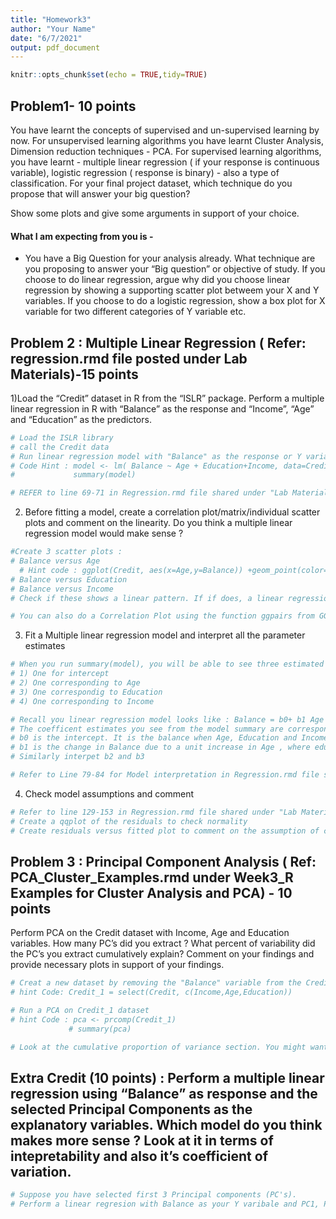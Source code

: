```yaml
---
title: "Homework3"
author: "Your Name"
date: "6/7/2021"
output: pdf_document
---
```


```r
knitr::opts_chunk$set(echo = TRUE,tidy=TRUE)
```


## Problem1- 10 points

You have learnt the concepts of supervised and un-supervised learning by now. For unsupervised learning algorithms you have learnt Cluster Analysis, Dimension reduction techniques - PCA. For supervised learning algorithms, you have learnt - multiple linear regression ( if your response is continuous variable), logistic regression ( response is binary) - also a type of classification. For your final project dataset, which technique do you propose that will answer your big question?

Show some plots and give some arguments in support of your choice.

#### What I am expecting from you is - 
* You have a Big Question for your analysis already. What technique are you proposing to answer your "Big question" or objective of study. If you choose to do linear regression, argue why did you choose linear regression by showing a supporting scatter plot betweem your X and Y variables. If you choose to do a logistic regression, show a box plot for X variable for two different categories of Y variable etc.


## Problem 2 : Multiple Linear Regression ( Refer: regression.rmd file posted under Lab Materials)-15 points

1)Load the "Credit" dataset in R from the "ISLR" package. Perform a multiple linear regression in R with "Balance" as the response and "Income", "Age" and "Education" as the predictors.

```r
# Load the ISLR library
# call the Credit data 
# Run linear regression model with "Balance" as the response or Y variable and Age,Income and Education as your predictors
# Code Hint : model <- lm( Balance ~ Age + Education+Income, data=Credit) 
#             summary(model)

# REFER to line 69-71 in Regression.rmd file shared under "Lab Materials" in Blackboard
```


2) Before fitting a model, create a correlation plot/matrix/individual scatter plots and comment on the linearity. Do you think a multiple linear regression model would make sense ?

```r
#Create 3 scatter plots : 
# Balance versus Age
  # Hint code : ggplot(Credit, aes(x=Age,y=Balance)) +geom_point(color='blue')
# Balance versus Education
# Balance versus Income 
# Check if these shows a linear pattern. If if does, a linear regression model would make sense.

# You can also do a Correlation Plot using the function ggpairs from GGally package in R instead of doing 3 scatter plots. It will give you a fancier visualization. Your choice!

```

3) Fit a Multiple linear regression model and interpret all the parameter estimates

```r
# When you run summary(model), you will be able to see three estimated values :
# 1) One for intercept
# 2) One corresponding to Age 
# 3) One correspondig to Education
# 4) One corresponding to Income

# Recall you linear regression model looks like : Balance = b0+ b1 Age + b2 Education + b3 Income + Error
# The coefficent estimates you see from the model summary are corresponding to b0,b1 ,b2 and b3.
# b0 is the intercept. It is the balance when Age, Education and Income is 0. However, intercept might not always have a physical interpretation. Can you point out if in this case intercept have a meaningful interpretation ?
# b1 is the change in Balance due to a unit increase in Age , where education and Income are constant
# Similarly interpet b2 and b3

# Refer to Line 79-84 for Model interpretation in Regression.rmd file shared under "Lab Materials" in Blackboard

```

4) Check model assumptions and comment

```r
# Refer to line 129-153 in Regression.rmd file shared under "Lab Materials" in Blackboard
# Create a qqplot of the residuals to check normality 
# Create residuals versus fitted plot to comment on the assumption of constant variance

```


## Problem 3 : Principal Component Analysis ( Ref: PCA_Cluster_Examples.rmd under Week3_R Examples for Cluster Analysis and PCA) - 10 points

Perform PCA on the Credit dataset with Income, Age and Education variables. How many PC's did you extract ? What percent of variability did the PC's you extract cumulatively explain? Comment on your findings and provide necessary plots in support of your findings.

```r
# Creat a new dataset by removing the "Balance" variable from the Credit dataset
# hint Code: Credit_1 = select(Credit, c(Income,Age,Education))

# Run a PCA on Credit_1 dataset
# hint Code : pca <- prcomp(Credit_1)
             # summary(pca)

# Look at the cumulative proportion of variance section. You might want to choose first few PC's that explains at least 90% of variability

```




## Extra Credit (10 points) : Perform a multiple linear regression using "Balance" as response and the selected Principal Components as the explanatory variables. Which model do you think makes more sense ? Look at it in terms of intepretability and also it's coefficient of variation.

```r
# Suppose you have selected first 3 Principal components (PC's). 
# Perform a linear regresion with Balance as your Y varibale and PC1, PC2 and PC3 as your predictors. Follow the steps done in Problem 2 and compare which model is better. THINK & EXPLORE! 

```

